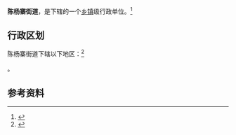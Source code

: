 {{中国乡级行政区|61/04/02/005/000}}

'''陈杨寨街道'''，是{{PRC admin/fullname|61/04/02/005/000|3}}下辖的一个[[乡镇|乡镇]]级行政单位。<ref>{{PRC admin/ref sgc|{{PRC admin/parent|61/04/02/005/000}}}}</ref>

== 行政区划 ==

陈杨寨街道下辖以下地区：<ref>{{PRC admin/ref sgc|61/04/02/005/000}}</ref>

{{PRC admin/children|61/04/02/005/000}}。

== 参考资料 ==

{{reflist}}

{{行政区划小作品}}
{{PRC admin/navcat|61/04/02/005/000}}